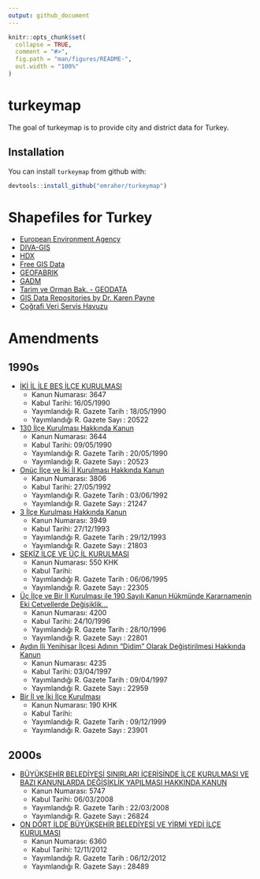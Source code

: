 ```yaml
---
output: github_document
---
```


<!-- README.md is generated from README.Rmd. Please edit that file -->

```r
knitr::opts_chunk$set(
  collapse = TRUE,
  comment = "#>",
  fig.path = "man/figures/README-",
  out.width = "100%"
)
```

# turkeymap

<!-- badges: start -->
<!-- badges: end -->

The goal of turkeymap is to provide city and district data for Turkey.



## Installation

You can install `turkeymap` from github with:

``` r
devtools::install_github("emraher/turkeymap")
```


# Shapefiles for Turkey
* [European Environment Agency](https://www.eea.europa.eu/data-and-maps/data/eea-reference-grids-2/gis-files/turkey-shapefile)
* [DIVA-GIS](http://biogeo.ucdavis.edu/data/diva/adm/TUR_adm.zip)
* [HDX](https://data.humdata.org/dataset/turkey-administrative-boundaries-levels-0-1-2)
* [Free GIS Data](http://freegisdata.org/place/224880/)
* [GEOFABRIK](http://download.geofabrik.de/europe/turkey.html)
* [GADM](https://gadm.org/download_country_v3.html)
* [Tarim ve Orman Bak. - GEODATA](http://geodata.ormansu.gov.tr/)
* [GIS Data Repositories by Dr. Karen Payne](https://docs.google.com/spreadsheets/d/1utQRlrX3lJniBjWE3rNjLZeTRsbjH-zdjxNmXhhvO9Q/htmlview)
* [Coğrafi Veri Servis Havuzu](https://cbs.csb.gov.tr/cografi-veri-servis-havuzu-i-5438)



# Amendments
## 1990s

* [İKİ İL İLE BEŞ İLÇE KURULMASI](http://www.mevzuat.gov.tr/MevzuatMetin/1.5.3647.pdf)
    * Kanun Numarası: 3647
    * Kabul Tarihi: 16/05/1990
    * Yayımlandığı R. Gazete Tarih : 18/05/1990
    * Yayımlandığı R. Gazete Sayı : 20522

* [130 İlçe Kurulması Hakkında Kanun](http://www.resmigazete.gov.tr/arsiv/20523.pdf)
    * Kanun Numarası: 3644 
    * Kabul Tarihi: 09/05/1990
    * Yayımlandığı R. Gazete Tarih : 20/05/1990
    * Yayımlandığı R. Gazete Sayı : 20523

* [Onüç İlçe ve İki İl Kurulması Hakkında Kanun](http://www.resmigazete.gov.tr/arsiv/21247_1.pdf)
    * Kanun Numarası: 3806
    * Kabul Tarihi: 27/05/1992
    * Yayımlandığı R. Gazete Tarih : 03/06/1992
    * Yayımlandığı R. Gazete Sayı : 21247

* [3 İlçe Kurulması Hakkında Kanun](http://www.mevzuat.gov.tr/MevzuatMetin/1.5.3949.pdf)
    * Kanun Numarası: 3949 
    * Kabul Tarihi: 27/12/1993 
    * Yayımlandığı R. Gazete Tarih : 29/12/1993
    * Yayımlandığı R. Gazete Sayı : 21803

* [SEKİZ İLÇE VE ÜÇ İL KURULMASI](http://www.mevzuat.gov.tr/MevzuatMetin/4.5.550.pdf)
    * Kanun Numarası: 550 KHK
    * Kabul Tarihi: 
    * Yayımlandığı R. Gazete Tarih : 06/06/1995
    * Yayımlandığı R. Gazete Sayı : 22305

* [Üç  İlçe  ve  Bir İl Kurulması ile  190  Sayılı  Kanun  Hükmünde  Kararnamenin  Eki  Cetvellerde Değişiklik...](http://www.resmigazete.gov.tr/arsiv/22801.pdf)
    * Kanun Numarası: 4200
    * Kabul Tarihi: 24/10/1996
    * Yayımlandığı R. Gazete Tarih : 28/10/1996
    * Yayımlandığı R. Gazete Sayı : 22801

* [Aydın İli Yenihisar İlçesi  Adının  "Didim" Olarak Değiştirilmesi  Hakkında  Kanun](http://www.resmigazete.gov.tr/arsiv/22959.pdf)
    * Kanun Numarası: 4235
    * Kabul Tarihi: 03/04/1997
    * Yayımlandığı R. Gazete Tarih : 09/04/1997
    * Yayımlandığı R. Gazete Sayı : 22959

* [Bir İl ve İki İlçe Kurulması](http://www.resmigazete.gov.tr/arsiv/23901.pdf)
    * Kanun Numarası: 190 KHK
    * Kabul Tarihi: 
    * Yayımlandığı R. Gazete Tarih : 09/12/1999
    * Yayımlandığı R. Gazete Sayı : 23901		

## 2000s   

* [BÜYÜKŞEHİR BELEDİYESİ SINIRLARI İÇERİSİNDE İLÇE KURULMASI VE BAZI KANUNLARDA DEĞİŞİKLİK YAPILMASI HAKKINDA KANUN](http://www.resmigazete.gov.tr/eskiler/2008/03/20080322M1-1.htm)
    * Kanun Numarası: 5747
    * Kabul Tarihi: 06/03/2008
    * Yayımlandığı R. Gazete Tarih : 22/03/2008
    * Yayımlandığı R. Gazete Sayı : 26824	

* [ON DÖRT İLDE BÜYÜKŞEHİR BELEDİYESİ VE YİRMİ YEDİ İLÇE KURULMASI](http://www.mevzuat.gov.tr/MevzuatMetin/1.5.6360.pdf)
    * Kanun Numarası: 6360
    * Kabul Tarihi: 12/11/2012
    * Yayımlandığı R. Gazete Tarih : 06/12/2012
    * Yayımlandığı R. Gazete Sayı : 28489

